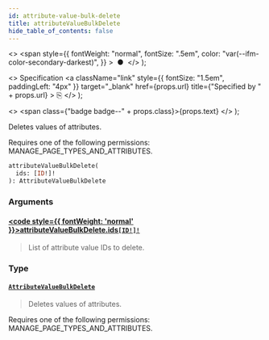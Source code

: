 ```yaml
---
id: attribute-value-bulk-delete
title: attributeValueBulkDelete
hide_table_of_contents: false
---
```


  <>
    <span
      style={{
        fontWeight: "normal",
        fontSize: ".5em",
        color: "var(--ifm-color-secondary-darkest)",
      }}
    >
      &nbsp;●&nbsp;
    </span>
  </>
);

  <>
    Specification
    <a
      className="link"
      style={{ fontSize: "1.5em", paddingLeft: "4px" }}
      target="\_blank"
      href={props.url}
      title={"Specified by " + props.url}
    >
      ⎘
    </a>
  </>
);

  <>
    <span class={"badge badge--" + props.class}>{props.text}</span>
  </>
);

Deletes values of attributes.

Requires one of the following permissions: MANAGE_PAGE_TYPES_AND_ATTRIBUTES.

```graphql
attributeValueBulkDelete(
  ids: [ID!]!
): AttributeValueBulkDelete
```

### Arguments

#### [<code style={{ fontWeight: 'normal' }}>attributeValueBulkDelete.<b>ids</b></code>](#)<Bullet />[`[ID!]!`](../../../developer/api-reference/scalars/id) <Badge class="secondary" text="non-null"/> <Badge class="secondary" text="scalar"/>

> List of attribute value IDs to delete.

### Type

#### [`AttributeValueBulkDelete`](../../../developer/api-reference/objects/attribute-value-bulk-delete) <Badge class="secondary" text="object"/>

> Deletes values of attributes.

Requires one of the following permissions: MANAGE_PAGE_TYPES_AND_ATTRIBUTES.

>
